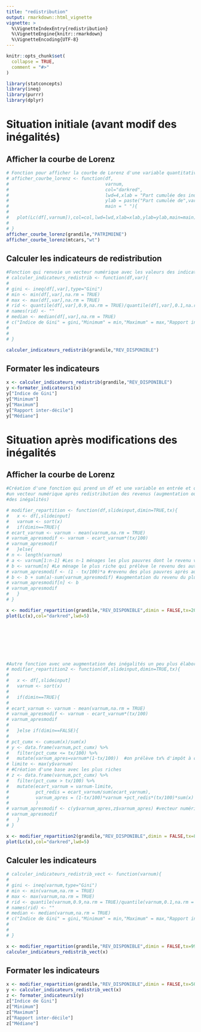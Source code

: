 ```yaml
---
title: "redistribution"
output: rmarkdown::html_vignette
vignette: >
  %\VignetteIndexEntry{redistribution}
  %\VignetteEngine{knitr::rmarkdown}
  %\VignetteEncoding{UTF-8}
---
```


```r
knitr::opts_chunk$set(
  collapse = TRUE,
  comment = "#>"
)
```

```r
library(statconcepts)
library(ineq)
library(purrr)
library(dplyr)
```

# Situation initiale (avant modif des inégalités)

## Afficher la courbe de Lorenz

```r

# Fonction pour afficher la courbe de Lorenz d'une variable quantitative cumulable
# afficher_courbe_lorenz <- function(df,
#                                    varnum,
#                                    col="darkred",
#                                    lwd=4,xlab = "Part cumulée des individus (en %)",
#                                    ylab = paste("Part cumulée de",varnum,"(en %)"),
#                                    main = " "){
#   
#   plot(Lc(df[,varnum]),col=col,lwd=lwd,xlab=xlab,ylab=ylab,main=main)
#   
# }
afficher_courbe_lorenz(grandile,"PATRIMOINE")
afficher_courbe_lorenz(mtcars,"wt")

```

## Calculer les indicateurs de redistribution

```r

#Fonction qui renvoie un vecteur numérique avec les valeurs des indicateurs de redistribution
# calculer_indicateurs_redistrib <- function(df,var){
#  
# gini <- ineq(df[,var],type="Gini")
# min <- min(df[,var],na.rm = TRUE)
# max <- max(df[,var],na.rm = TRUE)
# rid <- quantile(df[,var],0.9,na.rm = TRUE)/quantile(df[,var],0.1,na.rm = TRUE)
# names(rid) <- ""
# median <- median(df[,var],na.rm = TRUE)
# c("Indice de Gini" = gini,"Minimum" = min,"Maximum" = max,"Rapport inter-décile" = rid,"Médiane" = median)
# 
#   
# }

calculer_indicateurs_redistrib(grandile,"REV_DISPONIBLE")

```

## Formater les indicateurs

```r

x <- calculer_indicateurs_redistrib(grandile,"REV_DISPONIBLE")
y <-formater_indicateurs1(x)
y["Indice de Gini"]
y["Minimum"]
y["Maximum"]
y["Rapport inter-décile"]
y["Médiane"]

```


# Situation après modifications des inégalités

## Afficher la courbe de Lorenz

```r

#Création d'une fonction qui prend un df et une variable en entrée et qui renvoie
#un vecteur numérique après redistribution des revenus (augmentation ou diminution
#des inégalités)

# modifier_repartition <- function(df,slideinput,dimin=TRUE,tx){
#   x <- df[,slideinput]
#   varnum <- sort(x)
#   if(dimin==TRUE){
# ecart_varnum <- varnum - mean(varnum,na.rm = TRUE)
# varnum_apresmodif <- varnum - ecart_varnum*(tx/100)
# varnum_apresmodif
#   }else{
# n <- length(varnum)
# a <- varnum[1:n-1] #Les n-1 ménages les plus pauvres dont le revenu va être amputé
# b <- varnum[n] #Le ménage le plus riche qui prélève le revenu des autres
# varnum_apresmodif <- (1 - tx/100)*a #revenu des plus pauvres après augmentation des inégalités
# b <- b + sum(a)-sum(varnum_apresmodif) #augmentation du revenu du plus riche qui prend tous les prélèvements
# varnum_apresmodif[n] <- b
# varnum_apresmodif
#   }
# }

x <- modifier_repartition(grandile,"REV_DISPONIBLE",dimin = FALSE,tx=20)
plot(Lc(x),col="darkred",lwd=5)






 

```

```r

#Autre fonction avec une augmentation des inégalités un peu plus élaborée
# modifier_repartition2 <- function(df,slideinput,dimin=TRUE,tx){
#   
#   x <- df[,slideinput]
#   varnum <- sort(x)
#   
#   if(dimin==TRUE){
#     
# ecart_varnum <- varnum - mean(varnum,na.rm = TRUE)
# varnum_apresmodif <- varnum - ecart_varnum*(tx/100)
# varnum_apresmodif
# 
#   }else if(dimin==FALSE){
#     
# pct_cumx <- cumsum(x)/sum(x)
# y <- data.frame(varnum,pct_cumx) %>%
#   filter(pct_cumx <= tx/100) %>%
#   mutate(varnum_apres=varnum*(1-tx/100))  #on prélève tx% d'impôt à ceux qui cumulent tx% de la masse
# limite <- max(y$varnum)
# #Création d'une base avec les plus riches
# z <- data.frame(varnum,pct_cumx) %>%
#   filter(pct_cumx > tx/100) %>%
#   mutate(ecart_varnum = varnum-limite,
#          pct_redis = ecart_varnum/sum(ecart_varnum),
#          varnum_apres = (1-tx/100)*varnum +pct_redis*(tx/100)*sum(x)
#          )
# varnum_apresmodif <- c(y$varnum_apres,z$varnum_apres) #vecteur numérique fusion des deux tables
# varnum_apresmodif
#   }
# }

x <- modifier_repartition2(grandile,"REV_DISPONIBLE",dimin = FALSE,tx=80)
plot(Lc(x),col="darkred",lwd=5)
```



## Calculer les indicateurs

```r
# calculer_indicateurs_redistrib_vect <- function(varnum){
#  
# gini <- ineq(varnum,type="Gini")
# min <- min(varnum,na.rm = TRUE)
# max <- max(varnum,na.rm = TRUE)
# rid <- quantile(varnum,0.9,na.rm = TRUE)/quantile(varnum,0.1,na.rm = TRUE)
# names(rid) <- ""
# median <- median(varnum,na.rm = TRUE)
# c("Indice de Gini" = gini,"Minimum" = min,"Maximum" = max,"Rapport inter-décile" = rid,"Médiane" = median)
# 
#   
# }

x <- modifier_repartition(grandile,"REV_DISPONIBLE",dimin = FALSE,tx=99)
calculer_indicateurs_redistrib_vect(x)


```

## Formater les indicateurs

```r
x <- modifier_repartition(grandile,"REV_DISPONIBLE",dimin = FALSE,tx=50)
y <- calculer_indicateurs_redistrib_vect(x)
z <- formater_indicateurs1(y)
z["Indice de Gini"]
z["Minimum"]
z["Maximum"]
z["Rapport inter-décile"]
z["Médiane"]
```


